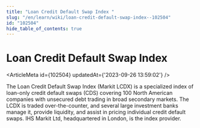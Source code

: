 ```yaml
---
title: "Loan Credit Default Swap Index "
slug: "/en/learn/wiki/loan-credit-default-swap-index--102504"
id: "102504"
hide_table_of_contents: true
---
```



# Loan Credit Default Swap Index 

<ArticleMeta id={102504} updatedAt={'2023-09-26 13:59:02'} />
<div className='border-solid border-b border-t-0 my-4 border-[var(--ifm-color-gray-300)]' />

The Loan Credit Default Swap Index (Markit LCDX) is a specialized index of loan-only credit default swaps (CDS) covering 100 North American companies with unsecured debt trading in broad secondary markets. The LCDX is traded over-the-counter, and several large investment banks manage it, provide liquidity, and assist in pricing individual credit default swaps. IHS Markit Ltd, headquartered in London, is the index provider.
